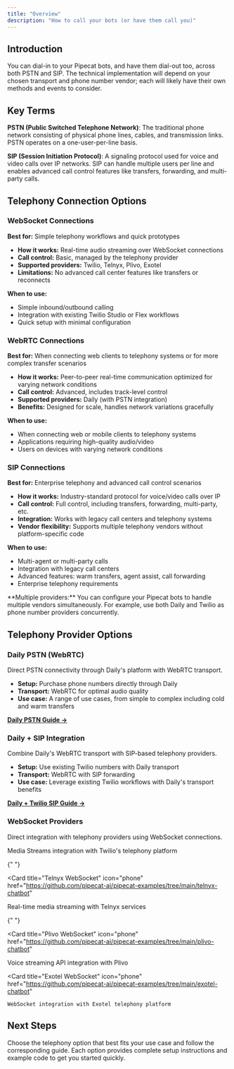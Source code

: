 ```yaml
---
title: "Overview"
description: "How to call your bots (or have them call you)"
---
```


## Introduction

You can dial-in to your Pipecat bots, and have them dial-out too, across both PSTN and SIP. The technical implementation will depend on your chosen transport and phone number vendor; each will likely have their own methods and events to consider.

## Key Terms

**PSTN (Public Switched Telephone Network)**: The traditional phone network consisting of physical phone lines, cables, and transmission links. PSTN operates on a one-user-per-line basis.

**SIP (Session Initiation Protocol)**: A signaling protocol used for voice and video calls over IP networks. SIP can handle multiple users per line and enables advanced call control features like transfers, forwarding, and multi-party calls.

## Telephony Connection Options

### WebSocket Connections

**Best for:** Simple telephony workflows and quick prototypes

- **How it works:** Real-time audio streaming over WebSocket connections
- **Call control:** Basic, managed by the telephony provider
- **Supported providers:** Twilio, Telnyx, Plivo, Exotel
- **Limitations:** No advanced call center features like transfers or reconnects

**When to use:**

- Simple inbound/outbound calling
- Integration with existing Twilio Studio or Flex workflows
- Quick setup with minimal configuration

### WebRTC Connections

**Best for:** When connecting web clients to telephony systems or for more complex transfer scenarios

- **How it works:** Peer-to-peer real-time communication optimized for varying network conditions
- **Call control:** Advanced, includes track-level control
- **Supported providers:** Daily (with PSTN integration)
- **Benefits:** Designed for scale, handles network variations gracefully

**When to use:**

- When connecting web or mobile clients to telephony systems
- Applications requiring high-quality audio/video
- Users on devices with varying network conditions

### SIP Connections

**Best for:** Enterprise telephony and advanced call control scenarios

- **How it works:** Industry-standard protocol for voice/video calls over IP
- **Call control:** Full control, including transfers, forwarding, multi-party, etc.
- **Integration:** Works with legacy call centers and telephony systems
- **Vendor flexibility:** Supports multiple telephony vendors without platform-specific code

**When to use:**

- Multi-agent or multi-party calls
- Integration with legacy call centers
- Advanced features: warm transfers, agent assist, call forwarding
- Enterprise telephony requirements

<Note>
  **Multiple providers:** You can configure your Pipecat bots to handle multiple
  vendors simultaneously. For example, use both Daily and Twilio as phone number
  providers concurrently.
</Note>

## Telephony Provider Options

### Daily PSTN (WebRTC)

Direct PSTN connectivity through Daily's platform with WebRTC transport.

- **Setup:** Purchase phone numbers directly through Daily
- **Transport:** WebRTC for optimal audio quality
- **Use case:** A range of use cases, from simple to complex including cold and warm transfers

[**Daily PSTN Guide →**](./daily-pstn)

### Daily + SIP Integration

Combine Daily's WebRTC transport with SIP-based telephony providers.

- **Setup:** Use existing Twilio numbers with Daily transport
- **Transport:** WebRTC with SIP forwarding
- **Use case:** Leverage existing Twilio workflows with Daily's transport benefits

[**Daily + Twilio SIP Guide →**](./twilio-daily-sip)

### WebSocket Providers

Direct integration with telephony providers using WebSocket connections.

<CardGroup cols={2}>
  <Card title="Twilio WebSocket" icon="phone" href="./twilio-websockets">
    Media Streams integration with Twilio's telephony platform
  </Card>

{" "}

<Card
  title="Telnyx WebSocket"
  icon="phone"
  href="https://github.com/pipecat-ai/pipecat-examples/tree/main/telnyx-chatbot"
>
  Real-time media streaming with Telnyx services
</Card>

{" "}

<Card
  title="Plivo WebSocket"
  icon="phone"
  href="https://github.com/pipecat-ai/pipecat-examples/tree/main/plivo-chatbot"
>
  Voice streaming API integration with Plivo
</Card>

  <Card
    title="Exotel WebSocket"
    icon="phone"
    href="https://github.com/pipecat-ai/pipecat-examples/tree/main/exotel-chatbot"
  >
    WebSocket integration with Exotel telephony platform
  </Card>
</CardGroup>

## Next Steps

Choose the telephony option that best fits your use case and follow the corresponding guide. Each option provides complete setup instructions and example code to get you started quickly.
